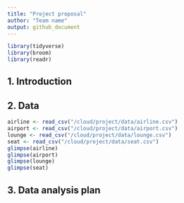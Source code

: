 ```yaml
---
title: "Project proposal"
author: "Team name"
output: github_document
---
```


```r
library(tidyverse)
library(broom)
library(readr)
```

## 1. Introduction



## 2. Data

```r
airline <- read_csv("/cloud/project/data/airline.csv")
airport <- read_csv("/cloud/project/data/airport.csv")
lounge <- read_csv("/cloud/project/data/lounge.csv")
seat <- read_csv("/cloud/project/data/seat.csv")
glimpse(airline)
glimpse(airport)
glimpse(lounge)
glimpse(seat)
```


## 3. Data analysis plan



